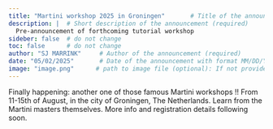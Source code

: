 ```yaml
---
title: "Martini workshop 2025 in Groningen"       # Title of the announcement (required)
description: |  # Short description of the announcement (required)
  Pre-announcement of forthcoming tutorial workshop           
sideber: false  # do not change
toc: false      # do not change
author: "SJ MARRINK"     # Author of the announcement (required)
date: "05/02/2025"       # Date of the announcement with format MM/DD/YYYY (required)
image: "image.png"      # path to image file (optional): If not provided, the default image for announcements will be used
---
```


<!-- 
The text below is just an example. Please replace it with the actual description of the announcement. You can use markdown syntax to format the text.
-->

Finally happening: another one of those famous Martini workshops !! From 11-15th of August, in the city of Groningen, The Netherlands. Learn from the Martini masters themselves. More info and registration details following soon.